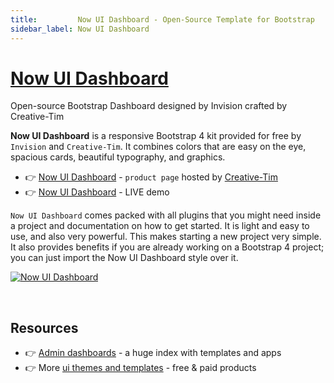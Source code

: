 ```yaml
---
title:         Now UI Dashboard - Open-Source Template for Bootstrap 
sidebar_label: Now UI Dashboard
---
```


# [Now UI Dashboard](https://www.creative-tim.com/product/now-ui-dashboard?AFFILIATE=128200)

<SubHeading>Open-source Bootstrap Dashboard designed by Invision crafted by Creative-Tim</SubHeading>

**Now UI Dashboard** is a responsive Bootstrap 4 kit provided for free by `Invision` and `Creative-Tim`. It combines colors that are easy on the eye, spacious cards, beautiful typography, and graphics.

- 👉 [Now UI Dashboard](https://www.creative-tim.com/product/now-ui-dashboard?AFFILIATE=128200) - `product page` hosted by [Creative-Tim](../partners/creative-tim.mdx)
- 👉 [Now UI Dashboard](https://demos.creative-tim.com/now-ui-dashboard/examples/dashboard.html?AFFILIATE=128200) - LIVE demo

`Now UI Dashboard` comes packed with all plugins that you might need inside a project and documentation on how to get started. 
It is light and easy to use, and also very powerful. This makes starting a new project very simple. 
It also provides benefits if you are already working on a Bootstrap 4 project; you can just import the Now UI Dashboard style over it.

[![Now UI Dashboard](https://user-images.githubusercontent.com/51070104/224491352-34b86320-5a4b-4b1d-88ba-51993ad360fc.png)](https://www.creative-tim.com/product/now-ui-dashboard?AFFILIATE=128200)

<br />

## Resources

- 👉 [Admin dashboards](https://www.admin-dashboards.com/) - a huge index with templates and apps
- 👉 More [ui themes and templates](https://www.ui-themes.com/) - free & paid products
